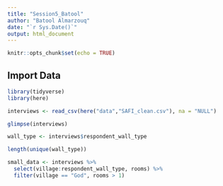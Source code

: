 ```yaml
---
title: "Session5_Batool"
author: "Batool Almarzouq"
date: "`r Sys.Date()`"
output: html_document
---
```


```r
knitr::opts_chunk$set(echo = TRUE)
```

## Import Data

```r
library(tidyverse)
library(here)

```

```r

interviews <- read_csv(here("data","SAFI_clean.csv"), na = "NULL")

```


```r
glimpse(interviews)

wall_type <- interviews$respondent_wall_type

length(unique(wall_type))

```


```r

small_data <- interviews %>%
  select(village:respondent_wall_type, rooms) %>% 
  filter(village == "God", rooms > 1)
  

```

